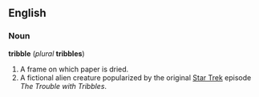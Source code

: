 ==English==
===Noun===
'''tribble''' (''plural'' '''tribbles''')
#A frame on which paper is dried.
#A fictional alien creature popularized by the original [[Star Trek]] episode ''The Trouble with Tribbles''.
